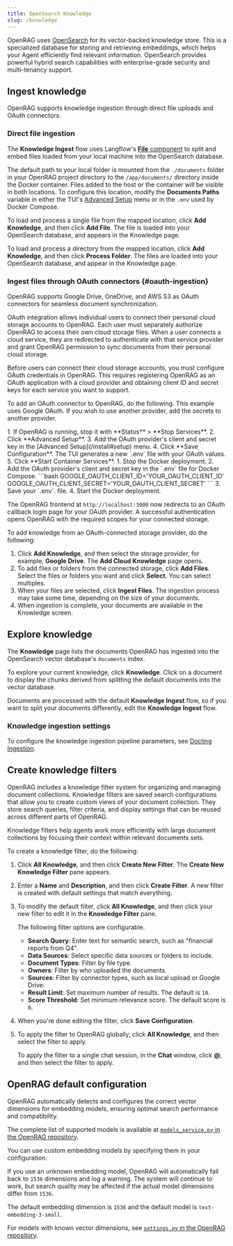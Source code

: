 ```yaml
---
title: OpenSearch Knowledge
slug: /knowledge
---
```



<PartialExternalPreview />

OpenRAG uses [OpenSearch](https://docs.opensearch.org/latest/) for its vector-backed knowledge store.
This is a specialized database for storing and retrieving embeddings, which helps your Agent efficiently find relevant information.
OpenSearch provides powerful hybrid search capabilities with enterprise-grade security and multi-tenancy support.

## Ingest knowledge

OpenRAG supports knowledge ingestion through direct file uploads and OAuth connectors.

### Direct file ingestion

The **Knowledge Ingest** flow uses Langflow's [**File** component](https://docs.langflow.org/components-data#file) to split and embed files loaded from your local machine into the OpenSearch database.

The default path to your local folder is mounted from the `./documents` folder in your OpenRAG project directory to the `/app/documents/` directory inside the Docker container. Files added to the host or the container will be visible in both locations. To configure this location, modify the **Documents Paths** variable in either the TUI's [Advanced Setup](/install#setup) menu or in the `.env` used by Docker Compose.

To load and process a single file from the mapped location, click <Icon name="Plus" aria-hidden="true"/> **Add Knowledge**, and then click **Add File**.
The file is loaded into your OpenSearch database, and appears in the Knowledge page.

To load and process a directory from the mapped location, click <Icon name="Plus" aria-hidden="true"/> **Add Knowledge**, and then click **Process Folder**. 
The files are loaded into your OpenSearch database, and appear in the Knowledge page.

### Ingest files through OAuth connectors {#oauth-ingestion}

OpenRAG supports Google Drive, OneDrive, and AWS S3 as OAuth connectors for seamless document synchronization.

OAuth integration allows individual users to connect their personal cloud storage accounts to OpenRAG. Each user must separately authorize OpenRAG to access their own cloud storage files. When a user connects a cloud service, they are redirected to authenticate with that service provider and grant OpenRAG permission to sync documents from their personal cloud storage.

Before users can connect their cloud storage accounts, you must configure OAuth credentials in OpenRAG. This requires registering OpenRAG as an OAuth application with a cloud provider and obtaining client ID and secret keys for each service you want to support.

To add an OAuth connector to OpenRAG, do the following.
This example uses Google OAuth.
If you wish to use another provider, add the secrets to another provider.

<Tabs groupId="Installation type">
  <TabItem value="TUI" label="TUI" default>
   1. If OpenRAG is running, stop it with **Status** > **Stop Services**.
   2. Click **Advanced Setup**.
   3. Add the OAuth provider's client and secret key in the [Advanced Setup](/install#setup) menu.
   4. Click **Save Configuration**.
   The TUI generates a new `.env` file with your OAuth values.
   5. Click **Start Container Services**.
  </TabItem>
  <TabItem value=".env" label=".env">
   1. Stop the Docker deployment.
   2. Add the OAuth provider's client and secret key in the `.env` file for Docker Compose.
   ```bash    
   GOOGLE_OAUTH_CLIENT_ID='YOUR_OAUTH_CLIENT_ID'
   GOOGLE_OAUTH_CLIENT_SECRET='YOUR_OAUTH_CLIENT_SECRET'
   ```
   3. Save your `.env`. file.
   4. Start the Docker deployment.
  </TabItem>
</Tabs>

The OpenRAG frontend at `http://localhost:3000` now redirects to an OAuth callback login page for your OAuth provider.
A successful authentication opens OpenRAG with the required scopes for your connected storage.

To add knowledge from an OAuth-connected storage provider, do the following:

1. Click <Icon name="Plus" aria-hidden="true"/> **Add Knowledge**, and then select the storage provider, for example, **Google Drive**.
The **Add Cloud Knowledge** page opens.
2. To add files or folders from the connected storage, click <Icon name="Plus" aria-hidden="true"/> **Add Files**.
Select the files or folders you want and click **Select**.
You can select multiples.
3. When your files are selected, click **Ingest Files**.
The ingestion process may take some time, depending on the size of your documents.
4. When ingestion is complete, your documents are available in the Knowledge screen.

## Explore knowledge

The **Knowledge** page lists the documents OpenRAG has ingested into the OpenSearch vector database's `documents` index.

To explore your current knowledge, click <Icon name="Library" aria-hidden="true"/> **Knowledge**.
Click on a document to display the chunks derived from splitting the default documents into the vector database.

Documents are processed with the default **Knowledge Ingest** flow, so if you want to split your documents differently, edit the **Knowledge Ingest** flow.

<PartialModifyFlows />

### Knowledge ingestion settings

To configure the knowledge ingestion pipeline parameters, see [Docling Ingestion](/ingestion).

## Create knowledge filters

OpenRAG includes a knowledge filter system for organizing and managing document collections.
Knowledge filters are saved search configurations that allow you to create custom views of your document collection. They store search queries, filter criteria, and display settings that can be reused across different parts of OpenRAG.

Knowledge filters help agents work more efficiently with large document collections by focusing their context within relevant documents sets.

To create a knowledge filter, do the following:

1. Click <Icon name="Funnel" aria-hidden="true"/> **All Knowledge**, and then click <Icon name="Plus" aria-hidden="true"/> **Create New Filter**.
    The **Create New Knowledge Filter** pane appears.
2. Enter a **Name** and **Description**, and then click <Icon name="Save" aria-hidden="true"/> **Create Filter**.
A new filter is created with default settings that match everything.
3. To modify the default filter, click <Icon name="Funnel" aria-hidden="true"/> **All Knowledge**, and then click your new filter to edit it in the **Knowledge Filter** pane.

   The following filter options are configurable.
   
   * **Search Query**: Enter text for semantic search, such as "financial reports from Q4".
   * **Data Sources**: Select specific data sources or folders to include.
   * **Document Types**: Filter by file type.
   * **Owners**: Filter by who uploaded the documents.
   * **Sources**: Filter by connector types, such as local upload or Google Drive.
   * **Result Limit**: Set maximum number of results. The default is `10`.
   * **Score Threshold**: Set minimum relevance score. The default score is `0`.

4. When you're done editing the filter, click <Icon name="Save" aria-hidden="true"/> **Save Configuration**.

5. To apply the filter to OpenRAG globally, click <Icon name="Funnel" aria-hidden="true"/> **All Knowledge**, and then select the filter to apply.

    To apply the filter to a single chat session, in the <Icon name="MessageSquare" aria-hidden="true"/> **Chat** window, click **@**, and then select the filter to apply.

## OpenRAG default configuration

OpenRAG automatically detects and configures the correct vector dimensions for embedding models, ensuring optimal search performance and compatibility.

The complete list of supported models is available at [`models_service.py` in the OpenRAG repository](https://github.com/langflow-ai/openrag/blob/main/src/services/models_service.py).

You can use custom embedding models by specifying them in your configuration.

If you use an unknown embedding model, OpenRAG will automatically fall back to `1536` dimensions and log a warning. The system will continue to work, but search quality may be affected if the actual model dimensions differ from `1536`.

The default embedding dimension is `1536` and the default model is `text-embedding-3-small`.

For models with known vector dimensions, see [`settings.py` in the OpenRAG repository](https://github.com/langflow-ai/openrag/blob/main/src/config/settings.py).